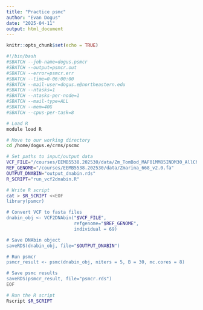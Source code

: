 ```yaml
---
title: "Practice psmc"
author: "Evan Dogus"
date: "2025-04-11"
output: html_document
---
```


```r
knitr::opts_chunk$set(echo = TRUE)
```

```bash
#!/bin/bash
#SBATCH --job-name=dogus.psmcr
#SBATCH --output=psmcr.out
#SBATCH --error=psmcr.err
#SBATCH --time=0-06:00:00
#SBATCH --mail-user=dogus.e@northeastern.edu
#SBATCH --ntasks=1
#SBATCH --ntasks-per-node=1
#SBATCH --mail-type=ALL
#SBATCH --mem=40G
#SBATCH --cpus-per-task=8

# Load R
module load R

# Move to our working directory
cd /home/dogus.e/crms/pscmc

# Set paths to input/output data
VCF_FILE="/courses/EEMB5538.202530/data/Zm_TomBod_MAF01MM85INDM30_AllChr.recode.vcf.gz"
REF_GENOME="/courses/EEMB5538.202530/data/Zmarina_668_v2.0.fa"
OUTPUT_DNABIN="output_dnabin.rds"
R_SCRIPT="run_vcf2dnabin.R"

# Write R script
cat > $R_SCRIPT <<EOF
library(psmcr)

# Convert VCF to fasta files
dnabin_obj <- VCF2DNAbin("$VCF_FILE",
                         refgenome="$REF_GENOME",
                         individual = 69)

# Save DNAbin object
saveRDS(dnabin_obj, file="$OUTPUT_DNABIN")

# Run psmcr
psmcr_result <- psmc(dnabin_obj, niters = 5, B = 30, mc.cores = 8)

# Save psmc results
saveRDS(psmcr_result, file="psmcr.rds")
EOF

# Run the R script
Rscript $R_SCRIPT
```
